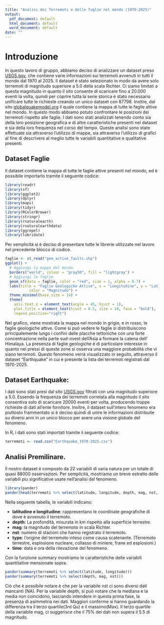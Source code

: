 ```yaml
---
title: "Analisi dei Terremoti e delle faglie nel mondo (1970-2025)"
output:
  pdf_document: default
  html_document: default
  word_document: default
date: ""
---
```

# Introduzione
In questo lavoro di gruppo, abbiamo deciso di analizzare un dataset preso [USGS.gov](https://earthquake.usgs.gov/earthquakes/search/), che contiene varie informazioni sui 
terremoti avvenuti in tutti il mondo dal 1970 al 2025. Il dataset è stato selezionato in modo da avere  solo terremoti di magnitudo superiore a 5.0 della scala Richter. Ci siamo limitati a questa magnitudo in quanto il sito consente di scaricare fino a 20.000 eventi la volta, quindi per coprire tutta la serie storica è stato necessario unificare tutte le richieste creando un unico dataset con 87798. Inoltre, dal sito [globalquakemodel.org](https://www.globalquakemodel.org/) il quale contiene la mappa di tutte le faglie attive nel mondo. In questo modo abbiamo potuto confrontare le posizioni dei terremoti rispetto alle faglie. I dati sono stati analizzati tenendo conto sia della loro posizione geografica e di altre caratteristiche presenti nel dataset e  sia della loro frequenza nel corso del tempo. Queste analisi sono state effettuate sia attraverso l'utilizzo di mappe, sia attraverso l'utilizzo di grafici al fine di descrivere al meglio tutte le variabili quantitative e qualitative presenti.

## Dataset Faglie
Il dataset contiene la mappa di tutte le faglie attive presenti nel mondo, ed è possibile importarlo tramite il seguente codice:
```r
library(readr)
library(sf)
library(ggplot2)
library(dplyr)
library(maps)
library(tidyr)
library(RColorBrewer)
library(stringr)
library(rnaturalearth)
library(rnaturalearthdata)
library(ggrepel)
library(lubridate)
```
Per semplicità si è deciso di presentare tutte le librerie utilizzate nel lavoro nel precedente blocco di codice.
```r
faglie <- st_read("gem_active_faults.shp")
ggplot() +
  # Aggiungi la mappa del mondo
  borders("world", colour = "gray50", fill = "lightgray") + 
  # Aggiungi le faglie
  geom_sf(data = faglie, color = "red", size = 1, alpha = 0.7) +
  labs(title = "Faglie Geologiche Attive", x = "Longitudine", y = "Latitudine", 
           color = "Magnitudo") +
  theme_minimal(base_size = 14) +
  theme(
    axis.text.x = element_text(angle = 45, hjust = 1),
    plot.title = element_text(hjust = 0.5, size = 18, face = "bold"),
    legend.position="right")
```
Nel grafico, viene mostrata la mappa nel mondo in grigio, e in rosso, le faglie geologiche attive. Come si può vedere le faglie si distribuiscono principalemente lungo i confini delle placche tettoniche con una forte concentrazione nella parte sud-ovest dell'Asia a formare la catena dell' Himalaya. 
La presenza di faglie geologiche è di particolare interesse in quanto nei pressi di queste zone si osserva una maggiore probabilità che vi siano terremoti. Questo fenomeno verrà visualizzato in seguito, attraverso il dataset "Earthquake" in cui è presente la lista dei terremoti registrati dal 1970-2025.

## Dataset Earthquake: 

I dati sono stati presi dal sito [USGS.gov](https://earthquake.usgs.gov/earthquakes/search/) filtrati con una magnitudo superiore a 5.0. Essendo la frequenza dei terremoti correlata alla magnitudo il sito consentiva solo di scaricare 20000 eventi per volta, producendo troppe richieste di dati all'ente fornitore. Inoltre, il dataset sull'intero fenomeno era piuttosto frammentato si è deciso quindi di unire le informazioni distribuite su diversi anni in un unico blocco per avere una visione globale del fenomeno. 

In R, i dati sono stati importati tramite il seguente codice:
```r
terremoti <- read.csv("Earthquake_1970-2025.csv")

```


## Analisi Premilinare.

Il nostro dataset è composto da 22 variabili di varia natura per un totale di quasi 88000 osservazioni. Per semplicità, mostriamo un breve estratto delle variabili piu significative usate nell'analisi del fenomeno.


```r
library(pander)
pander(head(terremoti %>% select(latitude, longitude, depth, mag, nst, type, time)))

```
Nella seguente tabella, le variabili indicano: 

-  __latitudine e longitudine__: rappresentano le coordinate geografiche di dove è avvenuto il terremoto.
-  __depth__: La profondità, misurata in km rispetto alla superficie terrestre.
- __mag__: la magnitudo del terremoto in scala Richter.
- __nst__: numero di stazioni che hanno registrato il terremoto. 
- __type__: l'origine del terremoto inteso come causa scatenante. (Terremoto terrestre, esplosione nucleare,                   collasso di miniere, frane ed esplosioni.)
- __time__:  data e ora della rilevazione del fenomeno.

Con la funzione summary mostriamo le caratteristiche delle variabili quantitative mensionate sopra.
```r
pander(summary(terremoti %>% select(latitude, longitude)))
pander(summary(terremoti %>% select(depth, mag, nst)))
```
Ciò che è possibile notare è che per la variabile nst ci sono diversi dati mancanti (NA). Per la variabile depth, si può notare che la mediana e la media non coincidono, lasciando intendere in questa prima fase, la presenza di asimmetria nei dati. Maggiori conferme si hanno guardando la differenza tra il terzo quartile(3rd Qu) e il massimo(Max). Il terzo quartile della variabile mag, ci suggerisce che il 75% dei dati non supera il 5.5 di magnitudo. 




